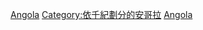 {{Portal|安哥拉}}

[[Category:3千紀各國|Angola]]
[[Category:依千紀劃分的安哥拉|Category:依千紀劃分的安哥拉]]
[[Category:3千紀非洲|Angola]]